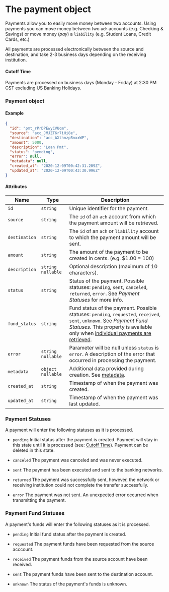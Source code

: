 # The payment object

Payments allow you to easily move money between two accounts. Using payments you can move money between two `ach` accounts (e.g. Checking & Savings) or move money (_pay_) a `liability` (e.g. Student Loans, Credit Cards, etc.)

All payments are processed electronically between the source and destination, and take 2-3 business days depending on the receiving institution.

#### Cutoff Time
Payments are processed on business days (Monday - Friday) at 2:30 PM CST excluding US Banking Holidays.

### Payment object

#### Example

```json
{
  "id": "pmt_rPrDPEwyCVUcm",
  "source": "acc_JMJZT6r7iHi8e",
  "destination": "acc_AXthnzpBnxxWP",
  "amount": 5000,
  "description": "Loan Pmt",
  "status": "pending",
  "error": null,
  "metadata": null,
  "created_at": "2020-12-09T00:42:31.209Z",
  "updated_at": "2020-12-09T00:43:30.996Z"
}
```

#### Attributes

| Name          | Type                | Description                                                                                                                                                                                                                    |
|---------------|---------------------|--------------------------------------------------------------------------------------------------------------------------------------------------------------------------------------------------------------------------------|
| `id`          | `string`            | Unique identifier for the payment.                                                                                                                                                                                             |
| `source`      | `string`            | The `id` of an `ach` account from which the payment amount will be retrieved.                                                                                                                                                  |
| `destination` | `string`            | The `id` of an `ach` or `liability` account to which the payment amount will be sent.                                                                                                                                          |
| `amount`      | `string`            | The amount of the payment to be created in cents. (e.g. $1.00 = 100)                                                                                                                                                           |
| `description` | `string` `nullable` | Optional description (maximum of 10 characters).                                                                                                                                                                               |
| `status`      | `string`            | Status of the payment. Possible statuses: `pending`, `sent`, `canceled`, `returned`, `error`. See *Payment Statuses* for more info.                                                                                            |
| `fund_status` | `string`            | Fund status of the payment. Possible statuses: `pending`, `requested`, `received`, `sent`, `unknown`. See *Payment Fund Statuses*.  This property is available only when [individual payments are retrieved](/api/core/payments/retrieve). |
| `error`       | `string` `nullable` | Parameter will be null unless `status` is `error`. A description of the error that occurred in processing the payment.                                                                                                         |
| `metadata`    | `object` `nullable` | Additional data provided during creation. See [metadata](/api/metadata).                                                                                                                                                                     |
| `created_at`  | `string`            | Timestamp of when the payment was created.                                                                                                                                                                                     |
| `updated_at`  | `string`            | Timestamp of when the payment was last updated.                                                                                                                                                                                |
### Payment Statuses

A payment will enter the following statuses as it is processed.

* `pending`
Initial status after the payment is created. Payment will stay in this state until it is
processed (see: [Cutoff Time](#cutoff-time)). Payment can be deleted in this state.

* `canceled`
The payment was canceled and was never executed.

* `sent`
The payment has been executed and sent to the banking networks.

* `returned`
The payment was successfully sent, however, the network or receiving institution could not complete the transfer successfully.

* `error`
The payment was not sent. An unexpected error occurred when transmitting the payment.


### Payment Fund Statuses

A payment's funds will enter the following statuses as it is processed.

* `pending`
Initial fund status after the payment is created.

* `requested`
The payment funds have been requested from the source acccount.

* `received`
The payment funds from the source account have been received.

* `sent`
The payment funds have been sent to the destination account.

* `unknown`
The status of the payment's funds is unknown.



